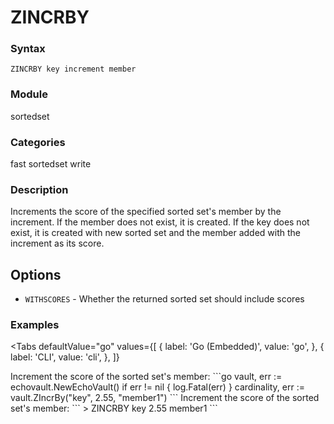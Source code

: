 
# ZINCRBY

### Syntax
```
ZINCRBY key increment member
```

### Module
<span className="acl-category">sortedset</span>

### Categories 
<span className="acl-category">fast</span>
<span className="acl-category">sortedset</span>
<span className="acl-category">write</span>

### Description 
Increments the score of the specified sorted set's member by the increment. If the member does not exist, it is created.
If the key does not exist, it is created with new sorted set and the member added with the increment as its score.

## Options 
- `WITHSCORES` - Whether the returned sorted set should include scores

### Examples

<Tabs
  defaultValue="go"
  values={[
    { label: 'Go (Embedded)', value: 'go', },
    { label: 'CLI', value: 'cli', },
  ]}
>
  <TabItem value="go">
    Increment the score of the sorted set's member:
    ```go
    vault, err := echovault.NewEchoVault()
    if err != nil {
      log.Fatal(err)
    }
    cardinality, err := vault.ZIncrBy("key", 2.55, "member1")
    ```
  </TabItem>
  <TabItem value="cli">
    Increment the score of the sorted set's member:
    ```
    > ZINCRBY key 2.55 member1
    ```
  </TabItem>
</Tabs>
